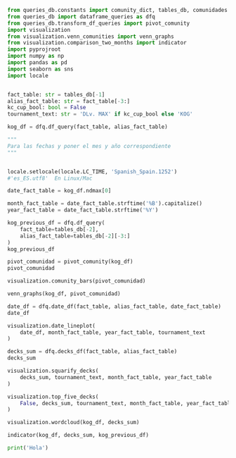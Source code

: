 ```python
from queries_db.constants import comunity_dict, tables_db, comunidades
from queries_db import dataframe_queries as dfq
from queries_db.transform_df_queries import pivot_comunity
import visualization
from visualization.venn_comunities import venn_graphs
from visualization.comparison_two_months import indicator
import pyprojroot
import numpy as np
import pandas as pd
import seaborn as sns
import locale


fact_table: str = tables_db[-1]
alias_fact_table: str = fact_table[-3:]
kc_cup_bool: bool = False
tournament_text: str = 'DLv. MAX' if kc_cup_bool else 'KOG'
```

```python
kog_df = dfq.df_query(fact_table, alias_fact_table)
```

```python
"""
Para las fechas y poner el mes y año correspondiente
"""


locale.setlocale(locale.LC_TIME, 'Spanish_Spain.1252')
#'es_ES.utf8'  En Linux/Mac

date_fact_table = kog_df.ndmax[0]

month_fact_table = date_fact_table.strftime('%B').capitalize()
year_fact_table = date_fact_table.strftime('%Y')
```

```python
kog_previous_df = dfq.df_query(
    fact_table=tables_db[-2],
    alias_fact_table=tables_db[-2][-3:]
)
kog_previous_df
```

```python
pivot_comunidad = pivot_comunity(kog_df)
pivot_comunidad
```

```python
visualization.comunity_bars(pivot_comunidad)
```

```python
venn_graphs(kog_df, pivot_comunidad)
```

```python
date_df = dfq.date_df(fact_table, alias_fact_table, date_fact_table)
date_df
```

```python
visualization.date_lineplot(
    date_df, month_fact_table, year_fact_table, tournament_text
)
```

```python
decks_sum = dfq.decks_df(fact_table, alias_fact_table)
decks_sum
```

```python
visualization.squarify_decks(
    decks_sum, tournament_text, month_fact_table, year_fact_table
)
```

```python
visualization.top_five_decks(
    False, decks_sum, tournament_text, month_fact_table, year_fact_table
)
```

```python
visualization.wordcloud(kog_df, decks_sum)
```

```python
indicator(kog_df, decks_sum, kog_previous_df)
```

```python
print('Hola')
```